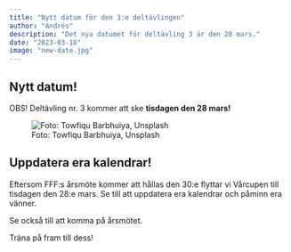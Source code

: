 ```yaml
---
title: "Nytt datum för den 3:e deltävlingen"
author: "Andrés"
description: "Det nya datumet för deltävling 3 är den 28 mars."
date: "2023-03-18"
image: "new-date.jpg"
---
```


::: callout-important
## Nytt datum!

OBS! Deltävling nr. 3 kommer att ske **tisdagen den 28 mars!**
:::

![Foto: Towfiqu Barbhuiya, Unsplash](new-date.jpg){fig-alt="Bild på nytt datum - den 28 mars 2023"}

## Uppdatera era kalendrar!

Eftersom FFF:s årsmöte kommer att hållas den 30:e flyttar vi Vårcupen till tisdagen den 28:e mars. Se till att uppdatera era kalendrar och påminn era vänner.

Se också till att komma på årsmötet.

Träna på fram till dess!
